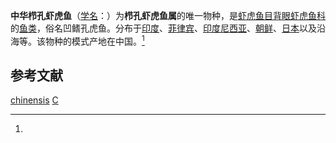 {{Speciesbox
| display parents=2
| parent authority =[[Steindachner|Steindachner]], 1867
| taxon = Ctenotrypauchen chinensis
| authority = (Steindachner, 1867)<ref name='id8418'>{{cite web| url =http://www.bioinfo.cn/db05/BjdwSpecies.php?action=view&id=8418| title =中华栉孔鰕虎鱼| work =《中国动物物种编目数据库》| publisher =中国科学院微生物研究所| author =中国科学院动物研究所| accessdate =2009-04-16| deadurl =yes| archiveurl =https://web.archive.org/web/20160305033815/http://www.bioinfo.cn/db05/BjdwSpecies.php?action=view&id=8418| archivedate =2016-03-05}}</ref>
}}

'''中华栉孔虾虎鱼'''（[[学名|学名]]：{{lang|la|''Ctenotrypauchen chinensis''}}）为'''栉孔虾虎鱼属'''的唯一物种，是[[虾虎鱼目|虾虎鱼目]][[背眼虾虎鱼科|背眼虾虎鱼科]]的[[鱼类|鱼类]]，俗名凹鳍孔虎鱼。分布于[[印度|印度]]、[[菲律宾|菲律宾]]、[[印度尼西亚|印度尼西亚]]、[[朝鲜|朝鲜]]、[[日本|日本]]以及沿海等。该物种的模式产地在中国。<ref name='id8418'/>

== 参考文献 ==
{{reflist}}

{{Wikispecies|Ctenotrypauchen chinensis}}
{{Taxonbar|from=Q899458}}

[[Category:栉孔虾虎鱼属|chinensis]]
[[Category:1867年描述的魚類|C]]

{{Gobiiformes-stub}}